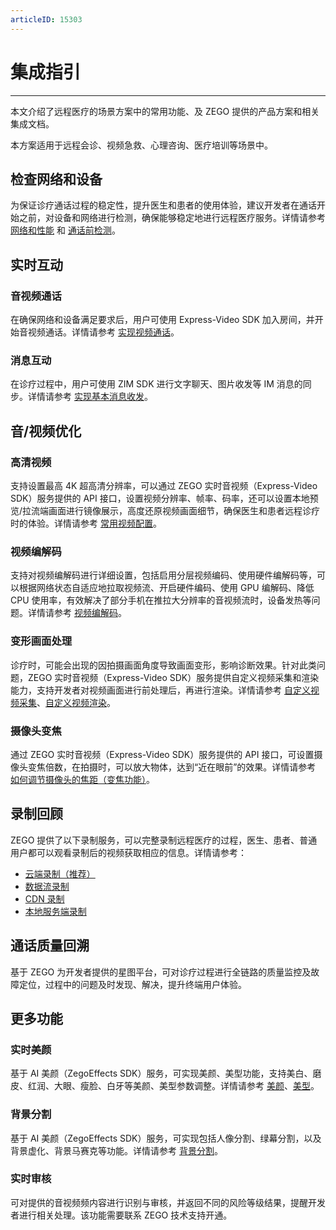 ```yaml
---
articleID: 15303
---
```

# 集成指引

- - -

本文介绍了远程医疗的场景方案中的常用功能、及 ZEGO 提供的产品方案和相关集成文档。

本方案适用于远程会诊、视频急救、心理咨询、医疗培训等场景中。

## 检查网络和设备

为保证诊疗通话过程的稳定性，提升医生和患者的使用体验，建议开发者在通话开始之前，对设备和网络进行检测，确保能够稳定地进行远程医疗服务。详情请参考 [网络和性能](/real-time-video-ios-oc/communication/testing-network) 和 [通话前检测](/real-time-video-ios-oc/communication/pre-call-detection)。


## 实时互动

### 音视频通话

在确保网络和设备满足要求后，用户可使用 Express-Video SDK 加入房间，并开始音视频通话。详情请参考 [实现视频通话](/real-time-video-ios-oc/quick-start/implementing-video-call)。

### 消息互动

在诊疗过程中，用户可使用 ZIM SDK 进行文字聊天、图片收发等 IM 消息的同步。详情请参考 [实现基本消息收发](https://doc-zh.zego.im/article/11567)。

## 音/视频优化

### 高清视频

支持设置最高 4K 超高清分辨率，可以通过 ZEGO 实时音视频（Express-Video SDK）服务提供的 API 接口，设置视频分辨率、帧率、码率，还可以设置本地预览/拉流端画面进行镜像展示，高度还原视频画面细节，确保医生和患者远程诊疗时的体验。详情请参考 [常用视频配置](/real-time-video-ios-oc/video/common-video-configuration)。

### 视频编解码

支持对视频编解码进行详细设置，包括启用分层视频编码、使用硬件编解码等，可以根据网络状态自适应地拉取视频流、开启硬件编码、使用 GPU 编解码、降低 CPU 使用率，有效解决了部分手机在推拉大分辨率的音视频流时，设备发热等问题。详情请参考 [视频编解码](/real-time-video-ios-oc/video/set-video-encoding)。

### 变形画面处理

诊疗时，可能会出现的因拍摄画面角度导致画面变形，影响诊断效果。针对此类问题，ZEGO 实时音视频（Express-Video SDK）服务提供自定义视频采集和渲染能力，支持开发者对视频画面进行前处理后，再进行渲染。详情请参考 [自定义视频采集](/real-time-video-ios-oc/video/custom-video-capture)、[自定义视频渲染](/real-time-video-ios-oc/video/custom-video-rendering)。

### 摄像头变焦

通过 ZEGO 实时音视频（Express-Video SDK）服务提供的 API 接口，可设置摄像头变焦倍数，在拍摄时，可以放大物体，达到“近在眼前”的效果。详情请参考 [如何调节摄像头的焦距（变焦功能）](https://doc-zh.zego.im/faq/express_adjust_focal?product=ExpressVideo)。


## 录制回顾

ZEGO 提供了以下录制服务，可以完整录制远程医疗的过程，医生、患者、普通用户都可以观看录制后的视频获取相应的信息。详情请参考：

- [云端录制（推荐）](/cloud-recording/introduction/overview)
- [数据流录制](https://doc-zh.zego.im/faq/Data_Stream_Recording_offline?product=CloudRecording&platform=all)
- [CDN 录制](/zh/real-time-voice-server/api-reference/cdn/start-cdn-recrod)
- [本地服务端录制](/local-recording-linux-cpp/overview)


## 通话质量回溯

基于 ZEGO 为开发者提供的星图平台，可对诊疗过程进行全链路的质量监控及故障定位，过程中的问题及时发现、解决，提升终端用户体验。


## 更多功能

### 实时美颜

基于 AI 美颜（ZegoEffects SDK）服务，可实现美颜、美型功能，支持美白、磨皮、红润、大眼、瘦脸、白牙等美颜、美型参数调整。详情请参考 [美颜](/ai-effects-ios-objc/guides/face-beautification)、[美型](/ai-effects-ios-objc/guides/shape-retouch)。

### 背景分割

基于 AI 美颜（ZegoEffects SDK）服务，可实现包括人像分割、绿幕分割，以及背景虚化、背景马赛克等功能。详情请参考 [背景分割](/ai-effects-ios-objc/guides/background-segmentation)。

### 实时审核

可对提供的音视频频内容进行识别与审核，并返回不同的风险等级结果，提醒开发者进行相关处理。该功能需要联系 ZEGO 技术支持开通。
